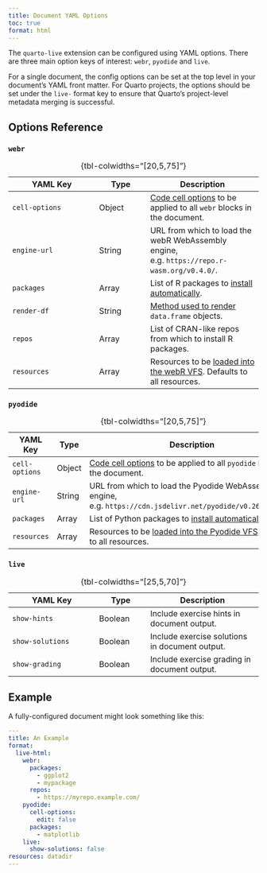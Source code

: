 ```yaml
---
title: Document YAML Options
toc: true
format: html
---
```


The `quarto-live` extension can be configured using YAML options. There are three main option keys of interest: `webr`, `pyodide` and `live`.

For a single document, the config options can be set at the top level in your document's YAML front matter. For Quarto projects, the options should be set under the `live-` format key to ensure that Quarto's project-level metadata merging is successful.

## Options Reference

### `webr`

| YAML Key | Type |Description |
|----------|------|-------------|
| `cell-options` | Object | [Code cell options](cell-options.qmd) to be applied to all `webr` blocks in the document. |
| `engine-url` | String | URL from which to load the webR WebAssembly engine, e.g. `https://repo.r-wasm.org/v0.4.0/`. |
| `packages` | Array | List of R packages to [install automatically](../getting_started/packages.qmd). |
| `render-df` | String | [Method used to render](../other/tables.qmd) `data.frame` objects.|
| `repos` | Array | List of CRAN-like repos from which to install R packages. |
| `resources` | Array | Resources to be [loaded into the webR VFS](../other/resources.qmd). Defaults to all resources. |
: {tbl-colwidths="[20,5,75]"}

### `pyodide`

| YAML Key | Type |Description |
|----------|------|-------------|
| `cell-options` | Object | [Code cell options](cell-options.qmd) to be applied to all `pyodide` blocks in the document. |
| `engine-url` | String | URL from which to load the Pyodide WebAssembly engine, e.g. `https://cdn.jsdelivr.net/pyodide/v0.26.1/full/`. |
| `packages` | Array | List of Python packages to [install automatically](../getting_started/packages.qmd). |
| `resources` | Array | Resources to be [loaded into the Pyodide VFS](../other/resources.qmd). Defaults to all resources. |
: {tbl-colwidths="[20,5,75]"}

### `live`

| YAML Key | Type |Description |
|----------|------|-------------|
| `show-hints` | Boolean | Include exercise hints in document output. |
| `show-solutions` | Boolean | Include exercise solutions in document output. |
| `show-grading` | Boolean | Include exercise grading in document output. |
: {tbl-colwidths="[25,5,70]"}

## Example

A fully-configured document might look something like this:

```.yaml
---
title: An Example
format:
  live-html:
    webr:
      packages:
        - ggplot2
        - mypackage
      repos:
        - https://myrepo.example.com/
    pyodide:
      cell-options:
        edit: false
      packages:
        - matplotlib
    live:
      show-solutions: false
resources: datadir
---
```
